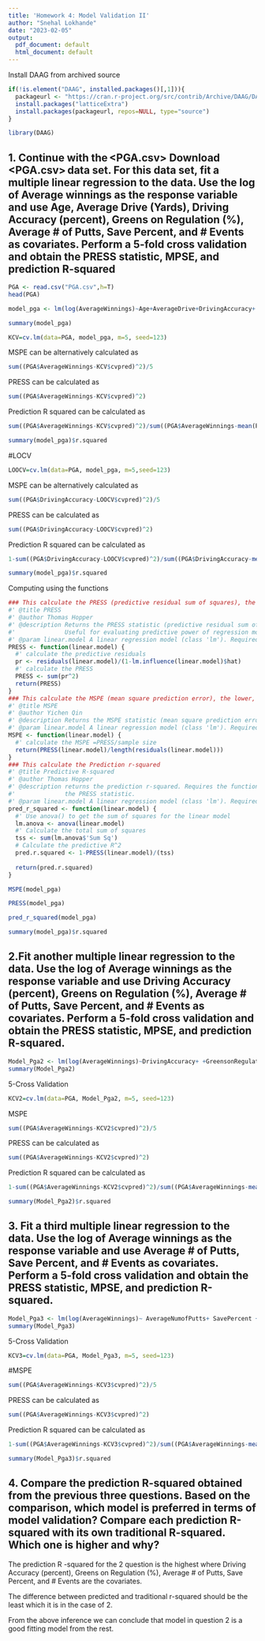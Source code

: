 ```yaml
---
title: 'Homework 4: Model Validation II'
author: "Snehal Lokhande"
date: "2023-02-05"
output:
  pdf_document: default
  html_document: default
---
```



Install DAAG from archived source


```r
if(!is.element("DAAG", installed.packages()[,1])){
  packageurl <- "https://cran.r-project.org/src/contrib/Archive/DAAG/DAAG_1.22.tar.gz"
  install.packages("latticeExtra")
  install.packages(packageurl, repos=NULL, type="source")
}

library(DAAG)
```

## 1. Continue with the <PGA.csv> Download <PGA.csv> data set. For this data set, fit a multiple linear regression to the data. Use the log of Average winnings as the response variable and use Age, Average Drive (Yards), Driving Accuracy (percent), Greens on Regulation (%), Average # of Putts, Save Percent, and # Events as covariates. Perform a 5-fold cross validation and obtain the PRESS statistic, MPSE, and prediction R-squared


```r
PGA <- read.csv("PGA.csv",h=T)
head(PGA)
```


```r
model_pga <- lm(log(AverageWinnings)~Age+AverageDrive+DrivingAccuracy+ +GreensonRegulation +AverageNumofPutts+SavePercent + NumEvents, data = PGA)

summary(model_pga)
```

```r
KCV=cv.lm(data=PGA, model_pga, m=5, seed=123)
```


MSPE can be alternatively calculated as

```r
sum((PGA$AverageWinnings-KCV$cvpred)^2)/5

```

PRESS can be calculated as

```r
sum((PGA$AverageWinnings-KCV$cvpred)^2)

```

Prediction R squared can be calculated as

```r

sum((PGA$AverageWinnings-KCV$cvpred)^2)/sum((PGA$AverageWinnings-mean(PGA$AverageWinnings))^2)
```


```r
summary(model_pga)$r.squared

```
#LOCV



```r
LOOCV=cv.lm(data=PGA, model_pga, m=5,seed=123)

```

MSPE can be alternatively calculated as

```r
sum((PGA$DrivingAccuracy-LOOCV$cvpred)^2)/5

```

PRESS can be calculated as

```r
sum((PGA$DrivingAccuracy-LOOCV$cvpred)^2)

```


Prediction R squared can be calculated as


```r
1-sum((PGA$DrivingAccuracy-LOOCV$cvpred)^2)/sum((PGA$DrivingAccuracy-mean(PGA$DrivingAccuracy))^2)
```


```r
summary(model_pga)$r.squared
```

Computing using the functions

```r
### This calculate the PRESS (predictive residual sum of squares), the lower, the better
#' @title PRESS
#' @author Thomas Hopper
#' @description Returns the PRESS statistic (predictive residual sum of squares).
#'              Useful for evaluating predictive power of regression models.
#' @param linear.model A linear regression model (class 'lm'). Required.
PRESS <- function(linear.model) {
  #' calculate the predictive residuals
  pr <- residuals(linear.model)/(1-lm.influence(linear.model)$hat)
  #' calculate the PRESS
  PRESS <- sum(pr^2)
  return(PRESS)
}
### This calculate the MSPE (mean square prediction error), the lower, the better
#' @title MSPE
#' @author Yichen Qin
#' @description Returns the MSPE statistic (mean square prediction error).
#' @param linear.model A linear regression model (class 'lm'). Required.
MSPE <- function(linear.model) {
  #' calculate the MSPE =PRESS/sample size
  return(PRESS(linear.model)/length(residuals(linear.model)))
}
### This calculate the Prediction r-squared
#' @title Predictive R-squared
#' @author Thomas Hopper
#' @description returns the prediction r-squared. Requires the function PRESS(), which returns
#'              the PRESS statistic.
#' @param linear.model A linear regression model (class 'lm'). Required.
pred_r_squared <- function(linear.model) {
  #' Use anova() to get the sum of squares for the linear model
  lm.anova <- anova(linear.model)
  #' Calculate the total sum of squares
  tss <- sum(lm.anova$'Sum Sq')
  # Calculate the predictive R^2
  pred.r.squared <- 1-PRESS(linear.model)/(tss)
  
  return(pred.r.squared)
}

```


```r
MSPE(model_pga)

```


```r
PRESS(model_pga)

```

```r

pred_r_squared(model_pga)
```

```r
summary(model_pga)$r.squared

```





## 2.Fit another multiple linear regression to the data. Use the log of Average winnings as the response variable and use Driving Accuracy (percent), Greens on Regulation (%), Average # of Putts, Save Percent, and # Events as covariates. Perform a 5-fold cross validation and obtain the PRESS statistic, MPSE, and prediction R-squared. 


```r
Model_Pga2 <- lm(log(AverageWinnings)~DrivingAccuracy+ +GreensonRegulation +AverageNumofPutts+SavePercent + NumEvents, data = PGA)
summary(Model_Pga2)

```
5-Cross Validation


```r
KCV2=cv.lm(data=PGA, Model_Pga2, m=5, seed=123)

```


MSPE


```r
sum((PGA$AverageWinnings-KCV2$cvpred)^2)/5
```

PRESS can be calculated as

```r
sum((PGA$AverageWinnings-KCV2$cvpred)^2)

```

Prediction R squared can be calculated as

```r
1-sum((PGA$AverageWinnings-KCV2$cvpred)^2)/sum((PGA$AverageWinnings-mean(PGA$AverageWinnings))^2)

```

```r

summary(Model_Pga2)$r.squared
```


## 3. Fit a third multiple linear regression to the data. Use the log of Average winnings as the response variable and use Average # of Putts, Save Percent, and # Events as covariates. Perform a 5-fold cross validation and obtain the PRESS statistic, MPSE, and prediction R-squared.


```r
Model_Pga3 <- lm(log(AverageWinnings)~ AverageNumofPutts+ SavePercent + NumEvents, data = PGA)
summary(Model_Pga3)
```
5-Cross Validation


```r
KCV3=cv.lm(data=PGA, Model_Pga3, m=5, seed=123)

```

#MSPE

```r
sum((PGA$AverageWinnings-KCV3$cvpred)^2)/5

```

PRESS can be calculated as

```r
sum((PGA$AverageWinnings-KCV3$cvpred)^2)

```

Prediction R squared can be calculated as


```r
1-sum((PGA$AverageWinnings-KCV3$cvpred)^2)/sum((PGA$AverageWinnings-mean(PGA$AverageWinnings))^2)

```

```r
summary(Model_Pga3)$r.squared

```


## 4. Compare the prediction R-squared obtained from the previous three questions. Based on the comparison, which model is preferred in terms of model validation? Compare each prediction R-squared with its own traditional R-squared. Which one is higher and why?

The prediction R -squared for the 2 question is the highest where Driving Accuracy (percent), Greens on Regulation (%), Average # of Putts, Save Percent, and # Events are the covariates.

The difference between predicted and traditional r-squared should be the least which it is in the case of 2.

From the above inference we can conclude that model in question 2 is a good fitting model from the rest.






